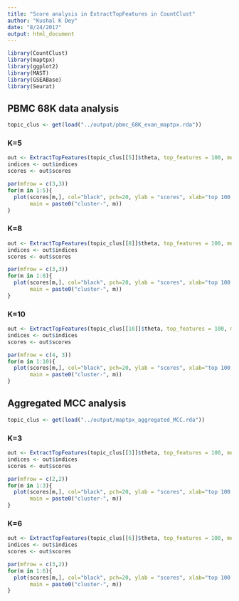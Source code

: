 ```yaml
---
title: "Score analysis in ExtractTopFeatures in CountClust"
author: "Kushal K Dey"
date: "8/24/2017"
output: html_document
---
```


```r
library(CountClust)
library(maptpx)
library(ggplot2)
library(MAST)
library(GSEABase)
library(Seurat)
```

## PBMC 68K data analysis

```r
topic_clus <- get(load("../output/pbmc_68K_evan_maptpx.rda"))
```


### K=5

```r
out <- ExtractTopFeatures(topic_clus[[5]]$theta, top_features = 100, method = "poisson", options = "max")
indices <- out$indices
scores <- out$scores
```

```r
par(mfrow = c(3,3))
for(m in 1:5){
  plot(scores[m,], col="black", pch=20, ylab = "scores", xlab="top 100 genes (sorted)",
       main = paste0("cluster-", m))
}
```


### K=8

```r
out <- ExtractTopFeatures(topic_clus[[8]]$theta, top_features = 100, method = "poisson", options = "max")
indices <- out$indices
scores <- out$scores
```

```r
par(mfrow = c(3,3))
for(m in 1:8){
  plot(scores[m,], col="black", pch=20, ylab = "scores", xlab="top 100 genes (sorted)",
       main = paste0("cluster-", m))
}
```



### K=10

```r
out <- ExtractTopFeatures(topic_clus[[10]]$theta, top_features = 100, method = "poisson", options = "max")
indices <- out$indices
scores <- out$scores
```

```r
par(mfrow = c(4, 3))
for(m in 1:10){
  plot(scores[m,], col="black", pch=20, ylab = "scores", xlab="top 100 genes (sorted)",
       main = paste0("cluster-", m))
}
```


## Aggregated MCC analysis

```r
topic_clus <- get(load("../output/maptpx_aggregated_MCC.rda"))
```

### K=3

```r
out <- ExtractTopFeatures(topic_clus[[3]]$theta, top_features = 100, method = "poisson", options = "max")
indices <- out$indices
scores <- out$scores
```

```r
par(mfrow = c(2,2))
for(m in 1:3){
  plot(scores[m,], col="black", pch=20, ylab = "scores", xlab="top 100 genes (sorted)",
       main = paste0("cluster-", m))
}
```


### K=6

```r
out <- ExtractTopFeatures(topic_clus[[6]]$theta, top_features = 100, method = "poisson", options = "max")
indices <- out$indices
scores <- out$scores
```

```r
par(mfrow = c(3,2))
for(m in 1:6){
  plot(scores[m,], col="black", pch=20, ylab = "scores", xlab="top 100 genes (sorted)",
       main = paste0("cluster-", m))
}
```
